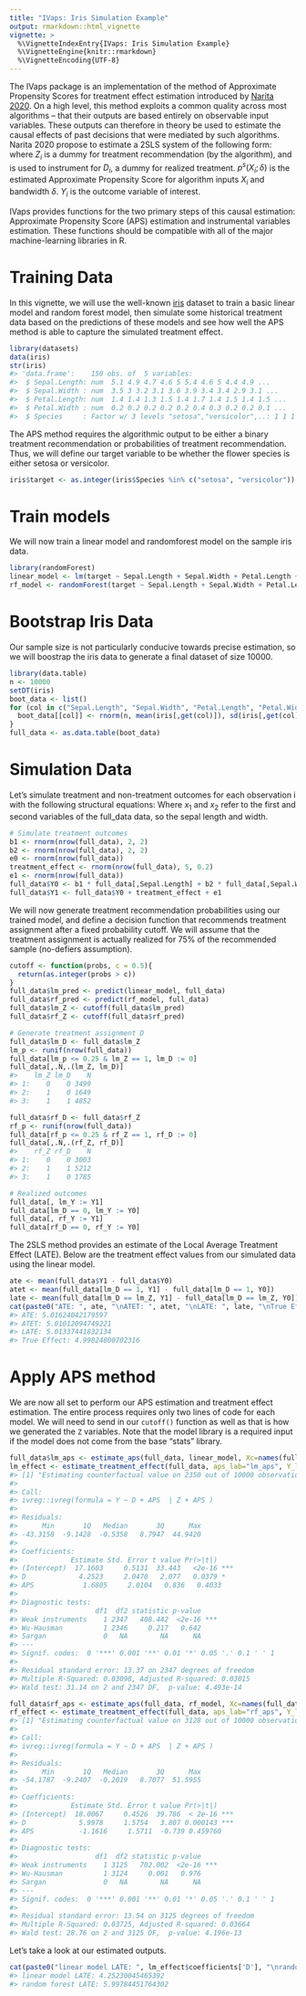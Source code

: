 ```yaml
---
title: "IVaps: Iris Simulation Example"
output: rmarkdown::html_vignette
vignette: >
  %\VignetteIndexEntry{IVaps: Iris Simulation Example}
  %\VignetteEngine{knitr::rmarkdown}
  %\VignetteEncoding{UTF-8}
---
```


The IVaps package is an implementation of the method of Approximate Propensity Scores for treatment effect estimation introduced by [Narita 2020](https://ideas.repec.org/p/eti/rdpsjp/20045.html). On a high level, this method exploits a common quality across most algorithms -- that their outputs are based entirely on observable input variables. These outputs can therefore in theory be used to estimate the causal effects of past decisions that were mediated by such algorithms. Narita 2020 propose to estimate a 2SLS system of the following form:
\begin{align}
D_i &= \gamma_0 + \gamma_1 Z_i + \gamma_2 p^s(X_i;\delta) + v_i \\
Y_i &= \beta_0 + \beta_1 D_i + \beta_2 p^s(X_i;\delta) + \epsilon_i
\end{align}
where $Z_i$ is a dummy for treatment recommendation (by the algorithm), and is used to instrument for $D_i$, a dummy for realized treatment. $p^s(X_i;\delta)$ is the estimated Approximate Propensity Score for algorithm inputs $X_i$ and bandwidth $\delta$. $Y_i$ is the outcome variable of interest.

IVaps provides functions for the two primary steps of this causal estimation: Approximate Propensity Score (APS) estimation and instrumental variables estimation. These functions should be compatible with all of the major machine-learning libraries in R. 

# Training Data
In this vignette, we will use the well-known [iris](https://www.rdocumentation.org/packages/datasets/versions/3.6.2/topics/iris) dataset to train a basic linear model and random forest model, then simulate some historical treatment data based on the predictions of these models and see how well the APS  method is able to capture the simulated treatment effect. 


```r
library(datasets)
data(iris)
str(iris)
#> 'data.frame':	150 obs. of  5 variables:
#>  $ Sepal.Length: num  5.1 4.9 4.7 4.6 5 5.4 4.6 5 4.4 4.9 ...
#>  $ Sepal.Width : num  3.5 3 3.2 3.1 3.6 3.9 3.4 3.4 2.9 3.1 ...
#>  $ Petal.Length: num  1.4 1.4 1.3 1.5 1.4 1.7 1.4 1.5 1.4 1.5 ...
#>  $ Petal.Width : num  0.2 0.2 0.2 0.2 0.2 0.4 0.3 0.2 0.2 0.1 ...
#>  $ Species     : Factor w/ 3 levels "setosa","versicolor",..: 1 1 1 1 1 1 1 1 1 1 ...
```
The APS  method requires the algorithmic output to be either a binary treatment recommendation or probabilities of treatment recommendation. Thus, we will define our target variable to be whether the flower species is either setosa or versicolor. 

```r
iris$target <- as.integer(iris$Species %in% c("setosa", "versicolor"))
```

# Train models 
We will now train a linear model and randomforest model on the sample iris data. 

```r
library(randomForest)
linear_model <- lm(target ~ Sepal.Length + Sepal.Width + Petal.Length + Petal.Width, data = iris)
rf_model <- randomForest(target ~ Sepal.Length + Sepal.Width + Petal.Length + Petal.Width, data = iris)
```

# Bootstrap Iris Data
Our sample size is not particularly conducive towards precise estimation, so we will boostrap the iris data to generate a final dataset of size 10000. 

```r
library(data.table)
n <- 10000
setDT(iris)
boot_data <- list()
for (col in c("Sepal.Length", "Sepal.Width", "Petal.Length", "Petal.Width")){
  boot_data[[col]] <- rnorm(n, mean(iris[,get(col)]), sd(iris[,get(col)]))
}
full_data <- as.data.table(boot_data)
```

# Simulation Data 
Let's simulate treatment and non-treatment outcomes for each observation i with the following structural equations:
\begin{align}
Y_{0i} &= \mathcal{N}(2,2)x_{1i} + \mathcal{N}(3,1)x_{2i} + \mathcal{N}(0,1) \\
Y_{1i} &= Y_{0i} + \mathcal{N}(5,0.2) + \mathcal{N}(0,1)
\end{align}
Where $x_{1}$ and $x_{2}$ refer to the first and second variables of the full_data data, so the sepal length and width. 


```r
# Simulate treatment outcomes
b1 <- rnorm(nrow(full_data), 2, 2)
b2 <- rnorm(nrow(full_data), 2, 2)
e0 <- rnorm(nrow(full_data))
treatment_effect <- rnorm(nrow(full_data), 5, 0.2)
e1 <- rnorm(nrow(full_data))
full_data$Y0 <- b1 * full_data[,Sepal.Length] + b2 * full_data[,Sepal.Width] + e0
full_data$Y1 <- full_data$Y0 + treatment_effect + e1
```
We will now generate treatment recommendation probabilities using our trained model, and define a decision function that recommends treatment assignment after a fixed probability cutoff. We will assume that the treatment assignment is actually realized for 75% of the recommended sample (no-defiers assumption). 

```r
cutoff <- function(probs, c = 0.5){
  return(as.integer(probs > c))
}
full_data$lm_pred <- predict(linear_model, full_data)
full_data$rf_pred <- predict(rf_model, full_data)
full_data$lm_Z <- cutoff(full_data$lm_pred)
full_data$rf_Z <- cutoff(full_data$rf_pred)

# Generate treatment assignment D
full_data$lm_D <- full_data$lm_Z
lm_p <- runif(nrow(full_data))
full_data[lm_p <= 0.25 & lm_Z == 1, lm_D := 0]
full_data[,.N,.(lm_Z, lm_D)]
#>    lm_Z lm_D    N
#> 1:    0    0 3499
#> 2:    1    0 1649
#> 3:    1    1 4852

full_data$rf_D <- full_data$rf_Z
rf_p <- runif(nrow(full_data))
full_data[rf_p <= 0.25 & rf_Z == 1, rf_D := 0]
full_data[,.N,.(rf_Z, rf_D)]
#>    rf_Z rf_D    N
#> 1:    0    0 3003
#> 2:    1    1 5212
#> 3:    1    0 1785

# Realized outcomes
full_data[, lm_Y := Y1]
full_data[lm_D == 0, lm_Y := Y0]
full_data[, rf_Y := Y1]
full_data[rf_D == 0, rf_Y := Y0]
```
The 2SLS method provides an estimate of the Local Average Treatment Effect (LATE). Below are the treatment effect values from our simulated data using the linear model. 

```r
ate <- mean(full_data$Y1 - full_data$Y0)
atet <- mean(full_data[lm_D == 1, Y1] - full_data[lm_D == 1, Y0])
late <- mean(full_data[lm_D == lm_Z, Y1] - full_data[lm_D == lm_Z, Y0])
cat(paste0("ATE: ", ate, "\nATET: ", atet, "\nLATE: ", late, "\nTrue Effect: ", mean(treatment_effect)))
#> ATE: 5.01624042179597
#> ATET: 5.01012094749221
#> LATE: 5.01337441832134
#> True Effect: 4.99824800702316
```
# Apply APS  method
We are now all set to perform our APS  estimation and treatment effect estimation. The entire process requires only two lines of code for each model. We will need to send in our `cutoff()` function as well as that is how we generated the `Z` variables. Note that the model library is a required input if the model does not come from the base "stats" library. 

```r
full_data$lm_aps <- estimate_aps(full_data, linear_model, Xc=names(full_data)[1:4], S=100, delta=1.5, fcn=cutoff, parallel=T)
lm_effect <- estimate_treatment_effect(full_data, aps_lab="lm_aps", Y_lab="lm_Y", Z_lab="lm_Z", D_lab="lm_D")
#> [1] "Estimating counterfactual value on 2350 out of 10000 observations where APS  is non-degenerate..."
#> 
#> Call:
#> ivreg::ivreg(formula = Y ~ D + APS  | Z + APS )
#> 
#> Residuals:
#>      Min       1Q   Median       3Q      Max 
#> -43.3158  -9.1428  -0.5358   8.7947  44.9420 
#> 
#> Coefficients:
#>             Estimate Std. Error t value Pr(>|t|)    
#> (Intercept)  17.1603     0.5131  33.443   <2e-16 ***
#> D             4.2523     2.0470   2.077   0.0379 *  
#> APS            1.6805     2.0104   0.836   0.4033    
#> 
#> Diagnostic tests:
#>                   df1  df2 statistic p-value    
#> Weak instruments    1 2347   408.442  <2e-16 ***
#> Wu-Hausman          1 2346     0.217   0.642    
#> Sargan              0   NA        NA      NA    
#> ---
#> Signif. codes:  0 '***' 0.001 '**' 0.01 '*' 0.05 '.' 0.1 ' ' 1
#> 
#> Residual standard error: 13.37 on 2347 degrees of freedom
#> Multiple R-Squared: 0.03098,	Adjusted R-squared: 0.03015 
#> Wald test: 31.14 on 2 and 2347 DF,  p-value: 4.493e-14

full_data$rf_aps <- estimate_aps(full_data, rf_model, Xc=names(full_data)[1:4], S=100, delta=1.5, fcn=cutoff, parallel=T)
rf_effect <- estimate_treatment_effect(full_data, aps_lab="rf_aps", Y_lab="rf_Y", Z_lab="rf_Z", D_lab="rf_D")
#> [1] "Estimating counterfactual value on 3128 out of 10000 observations where APS  is non-degenerate..."
#> 
#> Call:
#> ivreg::ivreg(formula = Y ~ D + APS  | Z + APS )
#> 
#> Residuals:
#>      Min       1Q   Median       3Q      Max 
#> -54.1787  -9.2407  -0.2019   8.7077  51.5955 
#> 
#> Coefficients:
#>             Estimate Std. Error t value Pr(>|t|)    
#> (Intercept)  18.0067     0.4526  39.786  < 2e-16 ***
#> D             5.9978     1.5754   3.807 0.000143 ***
#> APS           -1.1616     1.5711  -0.739 0.459760    
#> 
#> Diagnostic tests:
#>                   df1  df2 statistic p-value    
#> Weak instruments    1 3125   702.002  <2e-16 ***
#> Wu-Hausman          1 3124     0.001   0.976    
#> Sargan              0   NA        NA      NA    
#> ---
#> Signif. codes:  0 '***' 0.001 '**' 0.01 '*' 0.05 '.' 0.1 ' ' 1
#> 
#> Residual standard error: 13.54 on 3125 degrees of freedom
#> Multiple R-Squared: 0.03725,	Adjusted R-squared: 0.03664 
#> Wald test: 28.76 on 2 and 3125 DF,  p-value: 4.196e-13
```
Let's take a look at our estimated outputs.

```r
cat(paste0("linear model LATE: ", lm_effect$coefficients['D'], "\nrandom forest LATE: ", rf_effect$coefficients['D']))
#> linear model LATE: 4.25230045465392
#> random forest LATE: 5.99784451764302
```
